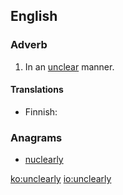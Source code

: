 ==English==

===Adverb===
{{en-adv}}

# In an [[unclear]] manner.

====Translations====
{{trans-top|in an unclear manner}}
* Finnish: {{t-|fi|epäselvästi}}
{{trans-mid}}
{{trans-bottom}}

===Anagrams===
* [[nuclearly#English|nuclearly]]

[[ko:unclearly]]
[[io:unclearly]]
